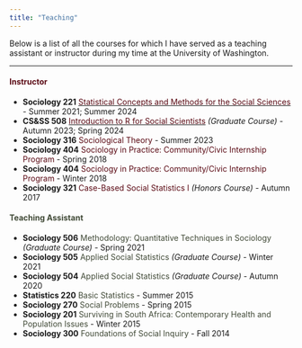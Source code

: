 ```yaml
---
title: "Teaching"
---
```


Below is a list of all the courses for which I have served as a teaching assistant or instructor during my time at the University of Washington.

___

#### <span style="color:#5B0B15">Instructor</span>

- **Sociology 221** [<span style="color:#5B0B15">Statistical Concepts and Methods for the Social Sciences</span>](https://vsass.github.io/SOC221) - Summer 2021; Summer 2024
- **CS&SS 508** [<span style="color:#5B0B15">Introduction to R for Social Scientists</span>](https://vsass.github.io/CSSS508) *(Graduate Course)* - Autumn 2023; Spring 2024
- **Sociology 316** <span style="color:#5B0B15">Sociological Theory</span> - Summer 2023
- **Sociology 404** <span style="color:#5B0B15">Sociology in Practice: Community/Civic Internship Program</span> - Spring 2018
- **Sociology 404** <span style="color:#5B0B15">Sociology in Practice: Community/Civic Internship Program</span> - Winter 2018
- **Sociology 321** <span style="color:#5B0B15">Case-Based Social Statistics I</span> *(Honors Course)* - Autumn 2017

#### <span style="color:#414A37">Teaching Assistant</span>

- **Sociology 506** <span style="color:#414A37">Methodology: Quantitative Techniques in Sociology</span> *(Graduate Course)* - Spring 2021
- **Sociology 505** <span style="color:#414A37">Applied Social Statistics</span> *(Graduate Course)* - Winter 2021
- **Sociology 504** <span style="color:#414A37">Applied Social Statistics</span> *(Graduate Course)* - Autumn 2020
- **Statistics 220** <span style="color:#414A37">Basic Statistics</span> - Summer 2015
- **Sociology 270** <span style="color:#414A37">Social Problems</span> - Spring 2015
- **Sociology 201** <span style="color:#414A37">Surviving in South Africa: Contemporary Health and Population Issues</span> - Winter 2015
- **Sociology 300** <span style="color:#414A37">Foundations of Social Inquiry</span> - Fall 2014